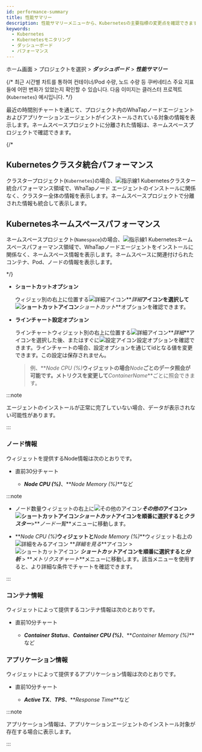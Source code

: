 ```yaml
---
id: performance-summary
title: 性能サマリー
description: 性能サマリーメニューから、Kubernetesの主要指標の変更点を確認できます。
keywords:
  - Kubernetes
  - Kubernetesモニタリング
  - ダッシューボード
  - パフォーマンス
---
```


ホーム画面 > プロジェクトを選択 > **_ダッシュボード_** > **_性能サマリー_**

{/* 최근 시간별 차트를 통하여 컨테이너/Pod 수량, 노드 수량 등 쿠버네티스 주요 지표들에 어떤 변화가 있었는지 확인할 수 있습니다. 다음 이미지는 클러스터 프로젝트(<code class='my'>Kubernetes</code>) 예시입니다. */}

最近の時間別チャートを通じて、プロジェクト内のWhaTapノードエージェントおよびアプリケーションエージェントがインストールされている対象の情報を表示します。ネームスペースプロジェクトに分離された情報は、ネームスペースプロジェクトで確認できます。 

<ImgLang img='k8s-performance-summary.png' desc='性能概要' />

{/* 

## Kubernetesクラスタ統合パフォーマンス

クラスタープロジェクト(<code class='my'>Kubernetes</code>)の場合、![指示線1](/img/number-01.png) <UI>Kubernetesクラスター統合パフォーマンス</UI>領域で、WhaTapノード エージェントのインストールに関係なく、クラスター全体の情報を表示します。ネームスペースプロジェクトで分離された情報も統合して表示します。

## Kubernetesネームスペースパフォーマンス

ネームスペースプロジェクト(<code class='my'>Namespace</code>)の場合、![指示線1](/img/number-01.png) <UI>Kubernetesネームスペースパフォーマンス</UI>領域で、WhaTapノードエージェントをインストールに関係なく、ネームスペース情報を表示します。ネームスペースに関連付けられたコンテナ、Pod、ノードの情報を表示します。  

*/}

- **ショートカットオプション**

  ウィジェッ別の右上に位置する![詳細アイコン](/img/ico-more.svg)**_詳細_**アイコンを選択して![ショートカットアイコン](/img/ico-shortcut.svg)**_ショートカット_**オプションを確認できます。

- **ラインチャート設定オプション**

  ラインチャートウィジェット別の右上に位置する![詳細アイコン](/img/ico-more.svg)**_詳細_**アイコンを選択した後、またはすぐに![設定アイコン](/img/ic-setting.svg)設定オプションを確認できます。ラインチャートの場合、設定オプションを通じてidとなる値を変更できます。この設定は保存されません。  

  > 例、**_Node CPU (%)_**ウィジェットの場合**_Node_**ごとのデータ照会が可能です。メトリクスを変更して**_ContainerName_**ごとに照会できます。

:::note 

エージェントのインストールが正常に完了していない場合、データが表示されない可能性があります。 

:::

### ノード情報

ウィジェットを提供するNode情報は次のとおりです。

- 直前30分チャート

  - **_Node CPU (%)_**、**_Node Memory (%)_**など

:::note 

- ノード数量ウィジェットの右上に![その他のアイコン](/img/ico-more.svg)**_その他の_**アイコン>![ショートカットアイコン](/img/ico-shortcut.svg)**_ショートカット_**アイコンを順番に選択すると**_クラスター_**>**_ノード一覧_**メニューに移動します。 

- **_Node CPU (%)_**ウィジェットと**_Node Memory (%)_**ウィジェット右上の![詳細をみるアイコン](/img/ico-more.svg) **_詳細を見る_**アイコン > ![ショートカットアイコン](/img/ico-shortcut.svg) **_ショートカット_**アイコンを順番に選択すると**_分析_** > **_メトリクスチャート_**メニューに移動します。該当メニューを使用すると、より詳細な条件でチャートを確認できます。

:::

### コンテナ情報

ウィジェットによって提供するコンテナ情報は次のとおりです。

- 直前10分チャート

  - **_Container Status_**、**_Container CPU (%)_**、**_Container Memory (%)_**など

### アプリケーション情報

ウィジェットによって提供するアプリケーション情報は次のとおりです。

- 直前10分チャート

  - **_Active TX_**、**_TPS_**、**_Response Time_**など

:::note

アプリケーション情報は、アプリケーションエージェントのインストール対象が存在する場合に表示します。

:::
